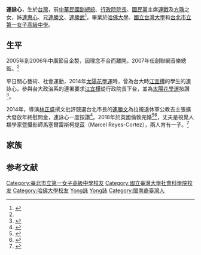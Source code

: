 {{Infobox_Person
| name = 連詠心
|image=
|box_width= 
|occupation= 
| period = 
|birth_name=
| other_names =
| Sex = 女
|birth_date= {{birth date and age|1981|8|27}}
|birth_place= {{TWN}}
|death_date= 
|death_place= 
| nationality = {{ROC}}
| residence =
| party =
| religion =
| spouse = {{marriage|Marcel Reyes-Cortez|2018年9月15日}}
| children  = 1子
| parents=[[連戰|連戰]]（父）、[[連方瑀|方瑀]]（母）
| relatives = [[連橫_(歷史學家)|連橫]]（曾祖父）<br/>[[連震東|連震東]]（祖父）<br/>[[趙蘭坤|趙蘭坤]]（祖母）<br/>[[林文月|林文月]]（表姑）<br/>[[連惠心|連惠心]]（姊）<br>[[連勝文|連勝文]]（兄）<br>[[連勝武|連勝武]]（兄）
| educate = *[[台北市立第一女子高級中學|台北市立第一女子高級中學]]<br>
*[[國立台灣大學|國立台灣大學]]政治系學士
*美國[[哈佛大學|哈佛大學]]東亞所碩士
| past =  *中廣節目企製<br>
*創聯網音樂總監
| work =
| award =
}}

'''連詠心'''{{BD|1981年|8月27日||}}，生於[[台灣|台灣]]，前[[中華民國副總統|中華民國副總統]]、[[行政院院長|行政院院長]]、[[中國國民黨|國民黨]]主席[[連戰|連戰]]及[[連方瑀|方瑀]]之女，姊[[連惠心|連惠心]]、兄[[連勝文|連勝文]]、[[連勝武|連勝武]]<ref name="連詠心酷勁消退">{{cite web|url=http://ent.appledaily.com.tw/enews/article/entertainment/20100208/32288810/|title=連詠心酷勁消退 長髮飄女人味|author=朱健弘|date=2010-02-08|accessdate=2014-03-25|publisher=《[[蘋果日報|蘋果日報]]》|language=zh-tw|archive-date=2016-05-20|archive-url=https://web.archive.org/web/20160520203946/http://ent.appledaily.com.tw/enews/article/entertainment/20100208/32288810|dead-url=no}}</ref>，畢業於[[哈佛大學|哈佛大學]]、[[國立台灣大學|國立台灣大學]]和[[台北市立第一女子高級中學|台北市立第一女子高級中學]]。

==生平==
2005年到2006年中廣節目企製，因理念不合而離開。2007年任創聯網音樂總監。<ref name="連詠心酷勁消退"></ref>

平日關心藝術、社會運動，2014年[[太陽花學運|太陽花學運]]時，曾為台大時[[江宜樺|江宜樺]]的學生的連詠心，參與台大政治系的連署要求[[江宜樺|江宜樺]]從行政院長下台，並為[[太陽花學運|太陽花學運]]按讚<ref name="丁遠超證實">{{cite web|url=http://tw.news.yahoo.com/%E4%B8%81%E9%81%A0%E8%B6%85%E8%AD%89%E5%AF%A6-%E9%80%A3%E8%A9%A0%E5%BF%83%E9%80%A3%E7%BD%B2%E8%A6%81%E6%B1%9F%E6%8F%86%E4%B8%8B%E5%8F%B0-123405514.html|title=丁遠超證實 連詠心連署要江揆下台|date=2014-03-25|accessdate=2014-03-25|publisher=[[新頭殼|新頭殼]]|language=zh-tw|archive-date=2019-05-03|archive-url=https://web.archive.org/web/20190503045420/https://tw.news.yahoo.com/%E4%B8%81%E9%81%A0%E8%B6%85%E8%AD%89%E5%AF%A6-%E9%80%A3%E8%A9%A0%E5%BF%83%E9%80%A3%E7%BD%B2%E8%A6%81%E6%B1%9F%E6%8F%86%E4%B8%8B%E5%8F%B0-123405514.html|dead-url=no}}</ref>。

2014年，導演[[林正盛|林正盛]]撰文批評競選台北市長的[[連勝文|連勝文]]為拉攏退休軍公教去主張擴大發放年終慰問金，連詠心一度按讚<ref>{{cite web|url=http://news.ltn.com.tw/news/focus/paper/831500|title=導演林正盛批年慰金 連詠心一度按讚|author=曾韋禎、陳彥廷、施曉光|date=2014-11-19|accessdate=2014-11-17|publisher=《[[自由時報|自由時報]]》|language=zh-tw|archive-date=2018-11-30|archive-url=https://web.archive.org/web/20181130194419/http://news.ltn.com.tw/news/focus/paper/831500|dead-url=no}}</ref>。2018年於英國倫敦完婚<ref>{{cite news |title=第10孫報到 連戰三代巧同天生日 |url=https://www.chinatimes.com/newspapers/20210901000367-260118?chdtv |publisher=中國時報}}</ref><ref>{{cite news |title=連戰女連詠心　倫敦完婚嫁47歲英攝影師 |url=https://news.tvbs.com.tw/politics/993316 |publisher=tvbs}}</ref>，丈夫是視覺人類學家暨攝影師馬塞爾雷斯柯提茲（Marcel Reyes-Cortez），兩人育有一子。<ref>{{cite news |title=獨家直擊｜連戰第10孫報到！連詠心迎40歲懷防疫寶寶　混血2胎月底再添男丁 |url=https://tw.appledaily.com/entertainment/20210810/UJYERPX7BFFZHFMAWOIBWKKN3I/ |publisher=蘋果日報}}</ref>

==家族==
{{連橫家族}}

==参考文献==
{{reflist|2}}

{{DEFAULTSORT:Lian連}}

[[Category:臺北市立第一女子高級中學校友|Category:臺北市立第一女子高級中學校友]]
[[Category:國立臺灣大學社會科學院校友|Category:國立臺灣大學社會科學院校友]]
[[Category:哈佛大學校友|Category:哈佛大學校友]]
[[Category:連橫家族|Yong詠]]
[[Category:連姓|Yong詠]]
[[Category:閩南裔臺灣人|Category:閩南裔臺灣人]]